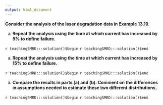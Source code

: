 ```yaml
---
output: html_document
---
```


__Consider the analysis of the laser degradation data in Example 13.10.__ 

a. __Repeat the analysis using the time at which current has increased by $5\%$ to define failure.__

`r teachingSMRD:::solution()$begin`
`r teachingSMRD:::solution()$end`

a. __Repeat the analysis using the time at which current has increased by $15\%$ to define failure.__

`r teachingSMRD:::solution()$begin`
`r teachingSMRD:::solution()$end`

a. __Compare the results in parts (a) and (b). Comment on the differences in assumptions needed to estimate these two different distributions.__

`r teachingSMRD:::solution()$begin`
`r teachingSMRD:::solution()$end`
